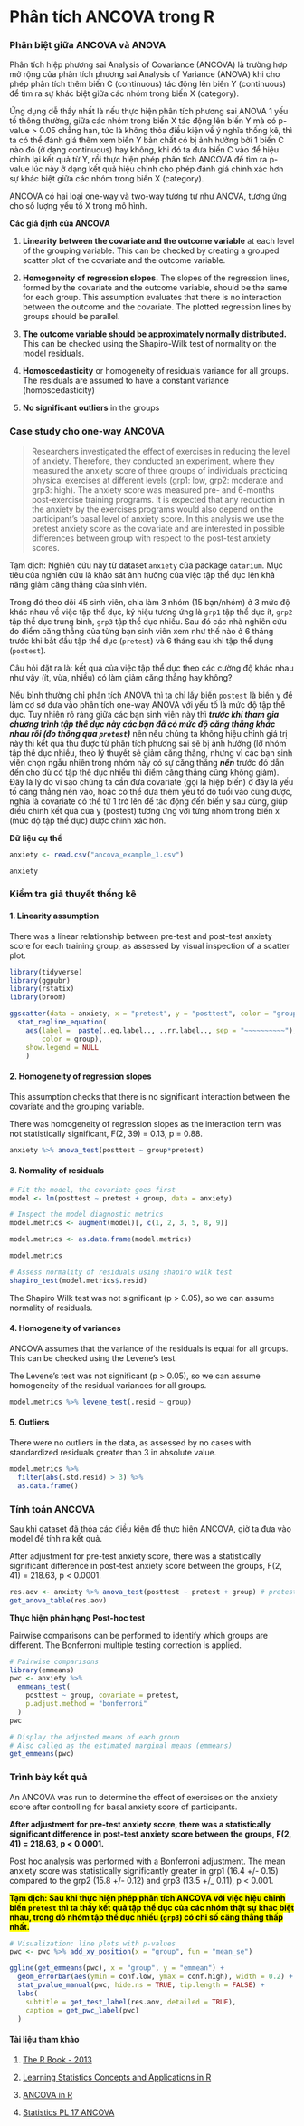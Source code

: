 # <b>Phân tích ANCOVA trong R</b> 

### Phân biệt giữa ANCOVA và ANOVA

Phân tích hiệp phương sai Analysis of Covariance (ANCOVA) là trường hợp mở rộng của phân tích phương sai Analysis of Variance (ANOVA) khi cho phép phân tích thêm biến C (continuous) tác động lên biến Y (continuous) để tìm ra sự khác biệt giữa các nhóm trong biến X (category).

Ứng dụng dễ thấy nhất là nếu thực hiện phân tích phương sai ANOVA 1 yếu tố thông thường, giữa các nhóm trong biến X tác động lên biến Y mà có p-value > 0.05 chẳng hạn, tức là không thỏa điều kiện về ý nghĩa thống kê, thì ta có thể đánh giá thêm xem biến Y bản chất có bị ảnh hưởng bởi 1 biến C nào đó (ở dạng continuous) hay không, khi đó ta đưa biến C vào để hiệu chỉnh lại kết quả từ Y, rồi thực hiện phép phân tích ANCOVA để tìm ra p-value lúc này ở dạng kết quả hiệu chỉnh cho phép đánh giá chính xác hơn sự khác biệt giữa các nhóm trong biến X (category).

ANCOVA có hai loại one-way và two-way tương tự như ANOVA, tương ứng cho số lượng yếu tố X trong mô hình.

**Các giả định của ANCOVA**

1. **Linearity between the covariate and the outcome variable** at each level of the grouping variable. This can be checked by creating a grouped scatter plot of the covariate and the outcome variable.

2. **Homogeneity of regression slopes.** The slopes of the regression lines, formed by the covariate and the outcome variable, should be the same for each group. This assumption evaluates that there is no interaction between the outcome and the covariate. The plotted regression lines by groups should be parallel.

3. **The outcome variable should be approximately normally distributed.** This can be checked using the Shapiro-Wilk test of normality on the model residuals.

4. **Homoscedasticity** or homogeneity of residuals variance for all groups. The residuals are assumed to have a constant variance (homoscedasticity)

5. **No significant outliers** in the groups

### Case study cho one-way ANCOVA

> Researchers investigated the effect of exercises in reducing the level of anxiety. Therefore, they conducted an experiment, where they measured the anxiety score of three groups of individuals practicing physical exercises at different levels (grp1: low, grp2: moderate and grp3: high). The anxiety score was measured pre- and 6-months post-exercise training programs. It is expected that any reduction in the anxiety by the exercises programs would also depend on the participant’s basal level of anxiety score. In this analysis we use the pretest anxiety score as the covariate and are interested in possible differences between group with respect to the post-test anxiety scores.

Tạm dịch: Nghiên cứu này từ dataset `anxiety` của package `datarium`. Mục tiêu của nghiên cứu là khảo sát ảnh hưởng của việc tập thể dục lên khả năng giảm căng thẳng của sinh viên.

Trong đó theo dõi 45 sinh viên, chia làm 3 nhóm (15 bạn/nhóm) ở 3 mức độ khác nhau về việc tập thể dục, ký hiệu tương ứng là `grp1` tập thể dục ít, `grp2` tập thể dục trung bình, `grp3` tập thể dục nhiều. Sau đó các nhà nghiên cứu đo điểm căng thẳng của từng bạn sinh viên xem như thế nào ở 6 tháng trước khi bắt đầu tập thể dục (`pretest`) và 6 tháng sau khi tập thể dụng (`postest`).

Câu hỏi đặt ra là: kết quả của việc tập thể dục theo các cường độ khác nhau như vậy (ít, vừa, nhiều) có làm giảm căng thẳng hay không?

Nếu bình thường chỉ phân tích ANOVA thì ta chỉ lấy biến `postest` là biến y để làm cơ sở đưa vào phân tích one-way ANOVA với yếu tố là mức độ tập thể dục. Tuy nhiên rõ ràng giữa các bạn sinh viên này thì ***trước khi tham gia chương trình tập thể dục này các bạn đã có mức độ căng thẳng khác nhau rồi (đo thông qua `pretest`)*** nên nếu chúng ta không hiệu chỉnh giá trị này thì kết quả thu được từ phân tích phương sai sẽ bị ảnh hưởng (lỡ nhóm tập thể dục nhiều, theo lý thuyết sẽ giảm căng thẳng, nhưng vì các bạn sinh viên chọn ngẫu nhiên trong nhóm này có sự căng thẳng ***nền*** trước đó dẫn đến cho dù có tập thể dục nhiều thì điểm căng thẳng cũng không giảm). Đây là lý do vì sao chúng ta cần đưa covariate (gọi là hiệp biến) ở đây là yếu tố căng thẳng nền vào, hoặc có thể đưa thêm yếu tố độ tuổi vào cũng được, nghĩa là covariate có thể từ 1 trở lên để tác động đến biến y sau cùng, giúp điều chỉnh kết quả của y (postest) tương ứng với từng nhóm trong biến x (mức độ tập thể dục) được chính xác hơn.

**Dữ liệu cụ thể**

```r
anxiety <- read.csv("ancova_example_1.csv")

anxiety 
```

### **Kiểm tra giả thuyết thống kê**

#### 1. Linearity assumption

There was a linear relationship between pre-test and post-test anxiety score for each training group, as assessed by visual inspection of a scatter plot.

```r
library(tidyverse)
library(ggpubr)
library(rstatix)
library(broom)

ggscatter(data = anxiety, x = "pretest", y = "posttest", color = "group", add = "reg.line") +
  stat_regline_equation(
    aes(label =  paste(..eq.label.., ..rr.label.., sep = "~~~~~~~~~~"),
        color = group),
    show.legend = NULL
    )
```

#### 2. Homogeneity of regression slopes

This assumption checks that there is no significant interaction between the covariate and the grouping variable.

There was homogeneity of regression slopes as the interaction term was not statistically significant, F(2, 39) = 0.13, p = 0.88.

```r
anxiety %>% anova_test(posttest ~ group*pretest)
```

#### 3. Normality of residuals

```r
# Fit the model, the covariate goes first
model <- lm(posttest ~ pretest + group, data = anxiety)

# Inspect the model diagnostic metrics
model.metrics <- augment(model)[, c(1, 2, 3, 5, 8, 9)]

model.metrics <- as.data.frame(model.metrics)

model.metrics

# Assess normality of residuals using shapiro wilk test
shapiro_test(model.metrics$.resid)
```

The Shapiro Wilk test was not significant (p > 0.05), so we can assume normality of residuals.

#### 4. Homogeneity of variances

ANCOVA assumes that the variance of the residuals is equal for all groups. This can be checked using the Levene’s test. 

The Levene’s test was not significant (p > 0.05), so we can assume homogeneity of the residual variances for all groups.

```r
model.metrics %>% levene_test(.resid ~ group)
```

#### 5. Outliers

There were no outliers in the data, as assessed by no cases with standardized residuals greater than 3 in absolute value.

```r
model.metrics %>% 
  filter(abs(.std.resid) > 3) %>%
  as.data.frame()
```

### Tính toán ANCOVA

Sau khi dataset đã thỏa các điều kiện để thực hiện ANCOVA, giờ ta đưa vào model để tính ra kết quả.

After adjustment for pre-test anxiety score, there was a statistically significant difference in post-test anxiety score between the groups, F(2, 41) = 218.63, p < 0.0001.

```r
res.aov <- anxiety %>% anova_test(posttest ~ pretest + group) # pretest là covariate phải đặt phía trước.
get_anova_table(res.aov)
```
**Thực hiện phân hạng Post-hoc test**

Pairwise comparisons can be performed to identify which groups are different. The Bonferroni multiple testing correction is applied. 

```r
# Pairwise comparisons
library(emmeans)
pwc <- anxiety %>% 
  emmeans_test(
    posttest ~ group, covariate = pretest,
    p.adjust.method = "bonferroni"
  )
pwc

# Display the adjusted means of each group
# Also called as the estimated marginal means (emmeans)
get_emmeans(pwc)
```

### Trình bày kết quả

An ANCOVA was run to determine the effect of exercises on the anxiety score after controlling for basal anxiety score of participants.

**After adjustment for pre-test anxiety score, there was a statistically significant difference in post-test anxiety score between the groups, F(2, 41) = 218.63, p < 0.0001.**

Post hoc analysis was performed with a Bonferroni adjustment. The mean anxiety score was statistically significantly greater in grp1 (16.4 +/- 0.15) compared to the grp2 (15.8 +/- 0.12) and grp3 (13.5 +/_ 0.11), p < 0.001.

<mark>**Tạm dịch: Sau khi thực hiện phép phân tích ANCOVA với việc hiệu chỉnh biến `pretest` thì ta thấy kết quả tập thể dục của các nhóm thật sự khác biệt nhau, trong đó nhóm tập thể dục nhiều (`grp3`) có chỉ số căng thẳng thấp nhất.**</mark>

```r
# Visualization: line plots with p-values
pwc <- pwc %>% add_xy_position(x = "group", fun = "mean_se")

ggline(get_emmeans(pwc), x = "group", y = "emmean") +
  geom_errorbar(aes(ymin = conf.low, ymax = conf.high), width = 0.2) + 
  stat_pvalue_manual(pwc, hide.ns = TRUE, tip.length = FALSE) +
  labs(
    subtitle = get_test_label(res.aov, detailed = TRUE),
    caption = get_pwc_label(pwc)
  )
```

#### Tài liệu tham khảo

1. [The R Book - 2013](https://studyr.netlify.app/river/Crawley%20-%202013%20-%20The%20R%20Book.pdf)

2. [Learning Statistics Concepts and Applications in R](https://www.thegreatcourses.com/courses/learning-statistics-concepts-and-applications-in-r.html)

3. [ANCOVA in R](https://www.datanovia.com/en/lessons/ancova-in-r/)

4. [Statistics PL 17 ANCOVA](https://www.youtube.com/playlist?list=PLIeGtxpvyG-LnuBJ7TayqusxOERwpTvAv)